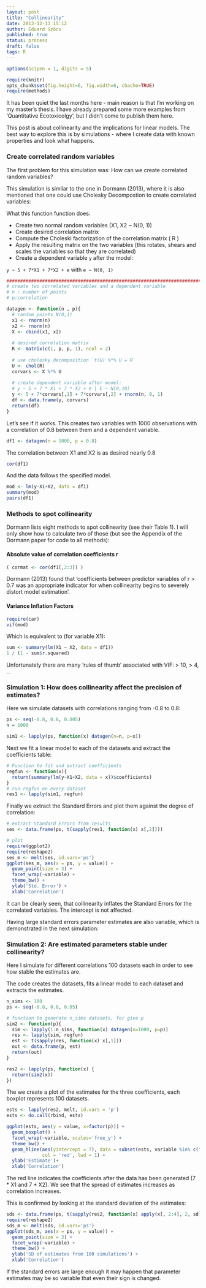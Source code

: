 ```yaml
---
layout: post
title: "Collinearity"
date: 2013-12-13 15:12
author: Eduard Szöcs
published: true
status: process
draft: false
tags: R
---
```


```r
options(scipen = 1, digits = 5)
```
```r
require(knitr)
opts_chunk$set(fig.height=6, fig.width=6, chache=TRUE)
require(methods)
```

It has been quiet the last months here - main reason is that I'm working on my master's thesis.
I have already prepared some more examples from 'Quantitative Ecotoxicolgy', but I didn't come to publish them here.


This post is about collinearity and the implications for linear models. The best way to explore this is by simulations - where I create data with known properties and look what happens.


### Create correlated random variables

The first problem for this simulation was: How can we create correlated random variables?

This simulation is similar to the one in Dormann (2013), where it is also mentioned that one could use Cholesky Decompostion to create correlated variables: 

What this function function does:

* Create two normal random variables (X1, X2 ~ N(0, 1))
* Create desired correlation matrix
* Compute the Choleski factorization of the correlation matrix ( R )
* Apply the resulting matrix on the two variables (this rotates, shears and scales the variables so that they are correlated)
* Create a dependent variable `y` after the model:

`y ~ 5 + 7*X1 + 7*X2 + e` with `e ~ N(0, 1)`


```r
#############################################################################
# create two correlated variables and a dependent variable
# n : number of points
# p:correlation

datagen <- function(n , p){
  # random points N(0,1)
  x1 <- rnorm(n)
  x2 <- rnorm(n)
  X <- cbind(x1, x2)
  
  # desired correlation matrix
  R <- matrix(c(1, p, p, 1), ncol = 2)
  
  # use cholesky decomposition `t(U) %*% U = R`
  U <- chol(R)
  corvars <- X %*% U
  
  # create dependent variable after model:
  # y ~ 5 + 7 * X1 + 7 * X2 + e | E ~ N(0,10)
  y <- 5 + 7*corvars[,1] + 7*corvars[,2] + rnorm(n, 0, 1)
  df <- data.frame(y, corvars)
  return(df)
}
```


Let's see if it works. 
This creates two variables with 1000 observations with a correlation of 0.8 between them and a dependent variable.
```r
df1 <- datagen(n = 1000, p = 0.8)
```

The correlation between X1 and X2 is as desired nearly 0.8
```r
cor(df1)
```

And the data follows the specified model.
```r
mod <- lm(y~X1+X2, data = df1)
summary(mod)
pairs(df1)
```


### Methods to spot collinearity

Dormann lists eight methods to spot collinearity (see their Table 1). I will only show how to calculate two of those (but see the Appendix of the Dormann paper for code to all methods):

#### Absolute value of correlation coefficients r
```r
( cormat <- cor(df1[,2:3]) )
```

Dormann (2013) found that 'coefficients between predictor variables of r > 0.7 was an appropriate indicator for when collinearity begins to severely distort model estimation'.


#### Variance Inflation Factors
```r
require(car)
vif(mod)
```

Which is equivalent to (for variable X1):
```r
sum <- summary(lm(X1 ~ X2, data = df1))
1 / (1 - sum$r.squared)
```

Unfortunately there are many 'rules of thumb' associated with VIF: > 10, > 4, ...






### Simulation 1: How does collinearity affect the precision of estimates?

Here we simulate datasets with correlations ranging from -0.8 to 0.8:
```r
ps <- seq(-0.8, 0.8, 0.005)
n = 1000

sim1 <- lapply(ps, function(x) datagen(n=n, p=x))
```


Next we fit a linear model to each of the datasets and extract the coefficients table:
```r
# Function to fit and extract coefficients
regfun <- function(x){
  return(summary(lm(y~X1+X2, data = x))$coefficients)
}
# run regfun on every dataset
res1 <- lapply(sim1, regfun)
```

Finally we extract the Standard Errors and plot them against the degree of correlation:
```r
# extract Standard Errors from results
ses <- data.frame(ps, t(sapply(res1, function(x) x[,2])))

# plot
require(ggplot2)
require(reshape2)
ses_m <- melt(ses, id.vars='ps')
ggplot(ses_m, aes(x = ps, y = value)) +
  geom_point(size = 3) +
  facet_wrap(~variable) +
  theme_bw() +
  ylab('Std. Error') +
  xlab('Correlation')
```

It can be clearly seen, that collinearity inflates the Standard Errors for the correlated variables. The intercept is not affected.

Having large standard errors parameter estimates are also variable, which is demonstrated in the next simulation:


### Simulation 2: Are estimated parameters stable under collinearity?

Here I simulate for different correlations 100 datasets each in order to see how stable the estimates are. 

The code creates the datasets, fits a linear model to each dataset and extracts the estimates.

```r
n_sims <- 100
ps <- seq(-0.8, 0.8, 0.05)

# function to generate n_sims datasets, for give p
sim2 <- function(p){
  sim <- lapply(1:n_sims, function(x) datagen(n=1000, p=p))
  res <- lapply(sim, regfun)
  est <- t(sapply(res, function(x) x[,1]))
  out <- data.frame(p, est)
  return(out)
}

res2 <- lapply(ps, function(x) {
  return(sim2(x))
})
```


The we create a plot of the estimates for the three coefficients, each boxplot represents 100 datasets.


```r
ests <- lapply(res2, melt, id.vars = 'p')
ests <- do.call(rbind, ests)

ggplot(ests, aes(y = value, x=factor(p))) +
  geom_boxplot() +
  facet_wrap(~variable, scales='free_y') +
  theme_bw() +
  geom_hline(aes(yintercept = 7), data = subset(ests, variable %in% c("X1","X2")), 
             col = 'red', lwd = 1) + 
  ylab('Estimate')+
  xlab('Correlation')
```
The red line indicates the coefficients after the data has been generated (7 * X1 and 7 * X2). We see that the spread of estimates increases as correlation increases.


This is confirmed by looking at the standard deviation of the estimates:
```r
sds <- data.frame(ps, t(sapply(res2, function(x) apply(x[, 2:4], 2, sd))))
require(reshape2)
sds_m <- melt(sds, id.vars='ps')
ggplot(sds_m, aes(x = ps, y = value)) +
  geom_point(size = 3) +
  facet_wrap(~variable) +
  theme_bw() +
  ylab('SD of estimates from 100 simulations') +
  xlab('Correlation')
```


If the standard errors are large enough it may happen that parameter estimates may be so variable that even their sign is changed.






